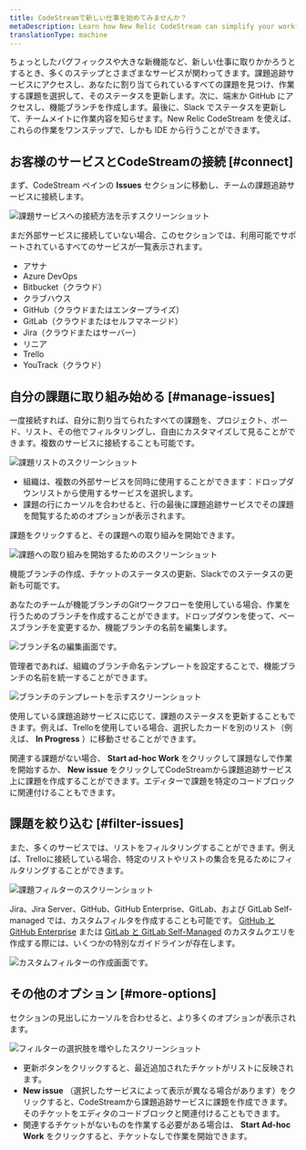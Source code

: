 ```yaml
---
title: CodeStreamで新しい仕事を始めてみませんか？
metaDescription: Learn how New Relic CodeStream can simplify your workflow.
translationType: machine
---
```


ちょっとしたバグフィックスや大きな新機能など、新しい仕事に取りかかろうとするとき、多くのステップとさまざまなサービスが関わってきます。課題追跡サービスにアクセスし、あなたに割り当てられているすべての課題を見つけ、作業する課題を選択して、そのステータスを更新します。次に、端末か GitHub にアクセスし、機能ブランチを作成します。最後に、Slack でステータスを更新して、チームメイトに作業内容を知らせます。New Relic CodeStream を使えば、これらの作業をワンステップで、しかも IDE から行うことができます。

## お客様のサービスとCodeStreamの接続 [#connect]

まず、CodeStream ペインの **Issues** セクションに移動し、チームの課題追跡サービスに接続します。

![課題サービスへの接続方法を示すスクリーンショット](/images/IssuesSection-Connect.png "課題サービス")

まだ外部サービスに接続していない場合、このセクションでは、利用可能でサポートされているすべてのサービスが一覧表示されます。

* アサナ
* Azure DevOps
* Bitbucket（クラウド）
* クラブハウス
* GitHub（クラウドまたはエンタープライズ）
* GitLab（クラウドまたはセルフマネージド）
* Jira（クラウドまたはサーバー）
* リニア
* Trello
* YouTrack（クラウド）

## 自分の課題に取り組み始める [#manage-issues]

一度接続すれば、自分に割り当てられたすべての課題を、プロジェクト、ボード、リスト、その他でフィルタリングし、自由にカスタマイズして見ることができます。複数のサービスに接続することも可能です。

![課題リストのスクリーンショット](/images/IssuesSection-Backlog.png "課題リスト")

* 組織は、複数の外部サービスを同時に使用することができます：ドロップダウンリストから使用するサービスを選択します。
* 課題の行にカーソルを合わせると、行の最後に課題追跡サービスでその課題を閲覧するためのオプションが表示されます。

課題をクリックすると、その課題への取り組みを開始できます。

![課題への取り組みを開始するためのスクリーンショット](/images/StartWork2.png "スタートワーク")

機能ブランチの作成、チケットのステータスの更新、Slackでのステータスの更新も可能です。

あなたのチームが機能ブランチのGitワークフローを使用している場合、作業を行うためのブランチを作成することができます。ドロップダウンを使って、ベースブランチを変更するか、機能ブランチの名前を編集します。

![ブランチ名の編集画面です。](/images/StartWork-BranchOptions.png "ブランチオプション")

管理者であれば、組織のブランチ命名テンプレートを設定することで、機能ブランチの名前を統一することができます。

![ブランチのテンプレートを示すスクリーンショット](/images/StartWork-BranchTemplate2.png "枝のテンプレート")

使用している課題追跡サービスに応じて、課題のステータスを更新することもできます。例えば、Trelloを使用している場合、選択したカードを別のリスト（例えば、 **In Progress** ）に移動させることができます。

関連する課題がない場合、 **Start ad-hoc Work** をクリックして課題なしで作業を開始するか、 **New issue** をクリックしてCodeStreamから課題追跡サービス上に課題を作成することができます。エディターで課題を特定のコードブロックに関連付けることもできます。

## 課題を絞り込む [#filter-issues]

また、多くのサービスでは、リストをフィルタリングすることができます。例えば、Trelloに接続している場合、特定のリストやリストの集合を見るためにフィルタリングすることができます。

![課題フィルターのスクリーンショット](/images/IssuesFilter.png)

Jira、Jira Server、GitHub、GitHub Enterprise、GitLab、および GitLab Self-managed では、カスタムフィルタを作成することも可能です。 [GitHub と GitHub Enterprise](/docs/codestream/codestream-ui-overview/pull-requests-section/#github) または [GitLab と GitLab Self-Managed](/docs/codestream/codestream-ui-overview/pull-requests-section/#gitlab) のカスタムクエリを作成する際には、いくつかの特別なガイドラインが存在します。

![カスタムフィルターの作成画面です。](/images/IssuesCustomFilter.png "カスタムフィルタ")

## その他のオプション [#more-options]

セクションの見出しにカーソルを合わせると、より多くのオプションが表示されます。

![フィルターの選択肢を増やしたスクリーンショット](/images/IssuesSectionHeader.png "オプションの追加")

* 更新ボタンをクリックすると、最近追加されたチケットがリストに反映されます。
* **New issue** （選択したサービスによって表示が異なる場合があります）をクリックすると、CodeStreamから課題追跡サービスに課題を作成できます。そのチケットをエディタのコードブロックと関連付けることもできます。
* 関連するチケットがないものを作業する必要がある場合は、 **Start Ad-hoc Work** をクリックすると、チケットなしで作業を開始できます。
